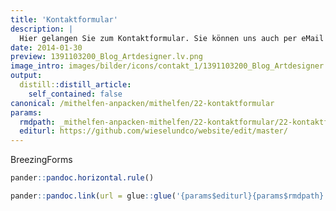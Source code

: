 ```yaml
---
title: 'Kontaktformular'
description: |
  Hier gelangen Sie zum Kontaktformular. Sie können uns auch per eMail oder Post kontaktieren.
date: 2014-01-30
preview: 1391103200_Blog_Artdesigner.lv.png
image_intro: images/bilder/icons/contakt_1/1391103200_Blog_Artdesigner.lv.png
output:
  distill::distill_article:
    self_contained: false
canonical: /mithelfen-anpacken/mithelfen/22-kontaktformular
params:
  rmdpath: _mithelfen-anpacken-mithelfen/22-kontaktformular/22-kontaktformular.Rmd
  editurl: https://github.com/wieselundco/website/edit/master/
---
```





{ BreezingForms : 1}

```r
pander::pandoc.horizontal.rule()

pander::pandoc.link(url = glue::glue('{params$editurl}{params$rmdpath}'),text = 'Artikel bearbeiten')
```

<!--http://wieselundco.ch/mithelfen-anpacken/mithelfen/22-kontaktformular-->
